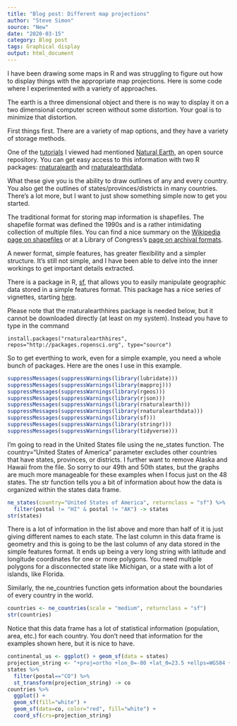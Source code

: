 ```yaml
---
title: "Blog post: Different map projections"
author: "Steve Simon"
source: "New"
date: "2020-03-15"
category: Blog post
tags: Graphical display
output: html_document
---
```


I have been drawing some maps in R and was struggling to figure out how to display things with the appropriate map projections. Here is some code where I experimented with a variety of approaches.

<!---More--->

The earth is a three dimensional object and there is no way to display it on a two dimensional computer screen without some distortion. Your goal is to minimize that distortion.

First things first. There are a variety of map options, and they have a variety of storage methods.

One of the [tutorials](https://www.r-spatial.org/r/2018/10/25/ggplot2-sf.html) I viewed had mentioned [Natural Earth](http://www.naturalearthdata.com/), an open source repository. You can get easy access to this information with two R packages: [rnaturalearth](https://cran.r-project.org/package=rnaturalearth) and [rnaturalearthdata](https://cran.r-project.org/package=rnaturalearthdata).

What these give you is the ability to draw outlines of any and every country. You also get the outlines of states/provinces/districts in many countries. There's a lot more, but I want to just show something simple now to get you started.

The traditional format for storing map information is shapefiles. The shapefile format was defined the 1990s and is a rather intimidating collection of multiple files. You can find a nice summary on the [Wikipedia page on shapefiles](https://en.wikipedia.org/wiki/Shapefile) or at a Library of Congress's [page on archival formats](https://www.loc.gov/preservation/digital/formats/fdd/fdd000280.shtml).

A newer format, simple features, has greater flexibility and a simpler structure. It's still not simple, and I have been able to delve into the inner workings to get important details extracted.

There is a package in R, [sf](https://cran.r-project.org/package=sf), that allows you to easily manipulate geographic data stored in a simple features format. This package has a nice series of vignettes, starting [here](https://r-spatial.github.io/sf/articles/sf1.html).

Please note that the rnaturalearthhires package is needed below, but it cannot be downloaded directly (at least on my system). Instead you have to type in the command

```{}
install.packages("rnaturalearthhires", repos="http://packages.ropensci.org", type="source")
```

So to get everthing to work, even for a simple example, you need a whole bunch of packages. Here are the ones I use in this example.

```r
suppressMessages(suppressWarnings(library(lubridate)))
suppressMessages(suppressWarnings(library(mapproj)))
suppressMessages(suppressWarnings(library(rgeos)))
suppressMessages(suppressWarnings(library(rjson)))
suppressMessages(suppressWarnings(library(rnaturalearth)))
suppressMessages(suppressWarnings(library(rnaturalearthdata)))
suppressMessages(suppressWarnings(library(sf)))
suppressMessages(suppressWarnings(library(stringr)))
suppressMessages(suppressWarnings(library(tidyverse)))
```

I'm going to read in the United States file using the ne_states function. The country="United States of America" parameter excludes other countries that have states, provinces, or districts. I further want to remove Alaska and Hawaii from the file. So sorry to our 49th and 50th states, but the graphs are much more manageable for these examples when I focus just on the 48 states. The str function tells you a bit of information about how the data is organized within the states data frame.

```r
ne_states(country="United States of America", returnclass = "sf") %>%
  filter(postal != "HI" & postal != "AK") -> states
str(states)
```

There is a lot of information in the list above and more than half of it is just giving different names to each state. The last column in this data frame is geometry and this is going to be the last column of any data stored in the simple features format. It ends up being a very long string with latitude and longitude coordinates for one or more polygons. You need multiple polygons for a disconnected state like Michigan, or a state with a lot of islands, like Florida.

Similarly, the ne_countries function gets information about the boundaries of every country in the world.

```r
countries <- ne_countries(scale = "medium", returnclass = "sf")
str(countries)
```

Notice that this data frame has a lot of statistical information (population, area, etc.) for each country. You don't need that information for the examples shown here, but it is nice to have.

```r
continental_us <- ggplot() + geom_sf(data = states)
projection_string <- "+proj=ortho +lon_0=-80 +lat_0=23.5 +ellps=WGS84 +no_defs"
states %>%
  filter(postal=="CO") %>%
  st_transform(projection_string) -> co
countries %>%
  ggplot() + 
  geom_sf(fill="white") + 
  geom_sf(data=co, color="red", fill="white") +
  coord_sf(crs=projection_string)
```
